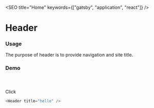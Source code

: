 

<SEO title="Home" keywords={["gatsby", "application", "react"]} />

# Header

### Usage

The purpose of header is to provide navigation and site title.

### Demo

<div style={{ maxWidth: "600px", marginBottom: "1.45rem" }}>
  <Header />
</div>
<Link to="/haha">Click</Link>

```js react-live
<Header title="hello" />
```

<LiveProvider code="<strong>Hey!</strong>">
  <LiveEditor />
  <LiveError />
  <LivePreview />
</LiveProvider>
